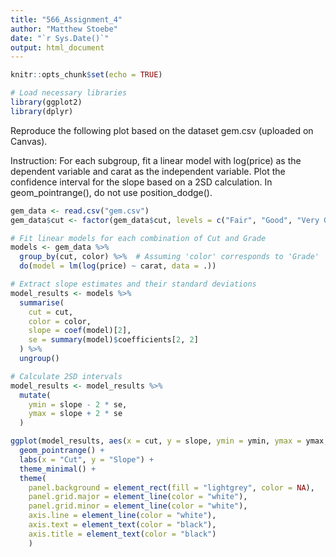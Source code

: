 ```yaml
---
title: "566_Assignment_4"
author: "Matthew Stoebe"
date: "`r Sys.Date()`"
output: html_document
---
```


```r
knitr::opts_chunk$set(echo = TRUE)

# Load necessary libraries
library(ggplot2)
library(dplyr)

```

Reproduce the following plot based on the dataset gem.csv (uploaded on Canvas).

Instruction: For each subgroup, fit a linear model with log(price) as the dependent variable and carat as the independent variable. Plot the confidence interval for the slope based on a 2SD calculation. In geom_pointrange(), do not use position_dodge().


```r
gem_data <- read.csv("gem.csv")
gem_data$cut <- factor(gem_data$cut, levels = c("Fair", "Good", "Very Good", "Premium", "Ideal"))

# Fit linear models for each combination of Cut and Grade
models <- gem_data %>%
  group_by(cut, color) %>%  # Assuming 'color' corresponds to 'Grade'
  do(model = lm(log(price) ~ carat, data = .))

# Extract slope estimates and their standard deviations
model_results <- models %>%
  summarise(
    cut = cut,
    color = color,
    slope = coef(model)[2],
    se = summary(model)$coefficients[2, 2]
  ) %>%
  ungroup()

# Calculate 2SD intervals
model_results <- model_results %>%
  mutate(
    ymin = slope - 2 * se,
    ymax = slope + 2 * se
  )

ggplot(model_results, aes(x = cut, y = slope, ymin = ymin, ymax = ymax, color = color)) +
  geom_pointrange() +
  labs(x = "Cut", y = "Slope") +
  theme_minimal() +
  theme(
    panel.background = element_rect(fill = "lightgrey", color = NA),
    panel.grid.major = element_line(color = "white"),
    panel.grid.minor = element_line(color = "white"),
    axis.line = element_line(color = "white"),
    axis.text = element_text(color = "black"),
    axis.title = element_text(color = "black")
    )
```
